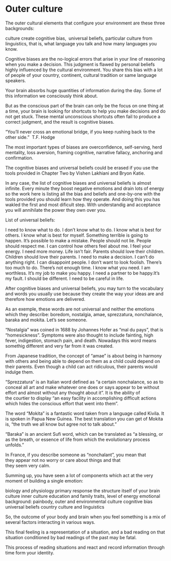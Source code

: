 

# Outer culture


The outer cultural elements that configure your environment are these three backgrounds:

culture create cognitive bias,  
universal beliefs,
particular culture from linguistics, that is, what language you talk and how many languages you know.


Cognitive biases are the no-logical errors that arise in your line of reasoning when you make a decision. This judgment is flawed by personal beliefs highly influenced by the cultural environment. You share this bias with a lot of people of your country, continent, cultural tradition or same language speakers.

Your brain absorbs huge quantities of information during the day. Some of this information we consciously think about.

But as the conscious part of the brain can only be the focus on one thing at a time, your brain is looking for shortcuts to help you make decisions and do not get stuck. These mental unconscious shortcuts often fail to produce a correct judgment, and the result is cognitive biases.

"You'll never cross an emotional bridge, if you keep rushing back to the other side.” 
T.F. Hodge




The most important types of biases are overconfidence, self-serving, herd mentality, loss aversion, framing cognitive, narrative fallacy, anchoring and confirmation.

The cognitive biases and universal beliefs could be erased if you use the tools provided in Chapter Two by Vishen Lakhiani and Bryon Katie.

In any case, the list of cognitive biases and universal beliefs is almost infinite. Every minute they boost negative emotions and drain lots of energy so the work here is listing all the bias and beliefs and one-by-one with the tools provided you should learn how they operate. And doing this you has wakled the first and most dificult step. With understandig and acceptance you will annihilate the power they own over you.

List of universal beliefs:

I need to know what to do.
I don’t know what to do.
I know what is best for others.
I know what is best for myself.
Something terrible is going to happen.
It’s possible to make a mistake.
People should not lie.
People should respect me.
I can control how others feel about me.
I feel your energy.
I need more money.
Life isn’t fair.
Parents should love their children.
Children should love their parents.
I need to make a decision.
I can’t do anything right.
I can disappoint people.
I don’t want to look foolish.
There’s too much to do.
There’s not enough time.
I know what you need.
I am worthless.
It’s my job to make you happy.
I need a partner to be happy.It’s my fault.
I should be different.
I need to be careful in life.

After cognitive biases and universal beliefs, you may turn to the vocabulary and words you usually use because they create the way your ideas are and therefore how emotions are delivered.

As an exemple, these words are not universal and neither the emotions which they describe: boredom, nostalgia, amae, sprezzatura, nonchalance, baraka and mokita. Let's see someone.

"Nostalgia" was coined in 1688 by Johannes Hofer as "mal du pays", that is "homesickness". Symptoms were also thought to include fainting, high fever, indigestion, stomach pain, and death. Nowadays this word means somethig different and very far from it was created.



From Japanese tradition, the concept of "amae" is about being in harmony with others and being able to depend on them as a child could depend on their parents. Even though a child can act ridiculous, their parents would indulge them.

"Sprezzatura" is an Italian word defined as "a certain nonchalance, so as to conceal all art and make whatever one does or says appear to be without effort and almost without any thought about it". It is the ability of the courtier to display "an easy facility in accomplishing difficult actions which hides the conscious effort that went into them".

The word "Mokita" is a fantastic word taken from a language called Kivila. It is spoken in Papua New Guinea. The best translation you can get of Mokita is, “the truth we all know but agree not to talk about.”

"Baraka" is an ancient Sufi word, which can be translated as "a blessing, or as the breath, or essence of life from which the evolutionary process unfolds."

In France, if you describe someone as "nonchalant", you mean that they appear not no worry or care about things and that they seem very calm.

Summing up, you have seen a lot of components which act at the very moment of building a single emotion:

biology and physiology
primary response
the structure itself of your brain
culture
inner culture
education and family traits,
level of energy
emotional background: painbody,
outer and environmental culture
cognitive bias
universal beliefs
country culture and linguistics


So, the outcome of your body and brain when you feel something is a mix of several factors interacting in various ways. 

This final feeling is a representation of a situation, and a bad reading on that situation conditioned by bad readings of the past may be fatal. 

This process of reading situations and react and record information through time form your identity.

